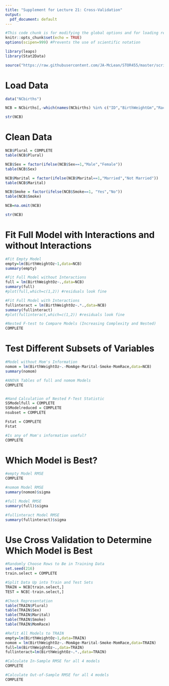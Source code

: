 ```yaml
---
title: "Supplement for Lecture 21: Cross-Validation"
output:
  pdf_document: default
---
```


```r
#This code chunk is for modifying the global options and for loading required R packages
knitr::opts_chunk$set(echo = TRUE)
options(scipen=999) #Prevents the use of scientific notation

library(leaps)
library(Stat2Data)

source("https://raw.githubusercontent.com/JA-McLean/STOR455/master/scripts/anova455.R")
```

# Load Data 

```r
data("NCbirths")

NCB = NCbirths[,-which(names(NCbirths) %in% c("ID","BirthWeightGm","RaceMom","HispMom","Low","Premie"))]

str(NCB)

```

# Clean Data

```r
NCB$Plural = COMPLETE
table(NCB$Plural)

NCB$Sex = factor(ifelse(NCB$Sex==1,"Male","Female"))
table(NCB$Sex)

NCB$Marital = factor(ifelse(NCB$Marital==1,"Married","Not Married"))
table(NCB$Marital)

NCB$Smoke = factor(ifelse(NCB$Smoke==1, "Yes","No"))
table(NCB$Smoke)

NCB=na.omit(NCB)

str(NCB)
```



# Fit Full Model with Interactions and without Interactions

```r
#Fit Empty Model
empty=lm(BirthWeightOz~1,data=NCB)
summary(empty)

#Fit Full Model without Interactions
full = lm(BirthWeightOz~.,data=NCB)
summary(full)
#plot(full,which=c(1,2)) #residuals look fine

#Fit Full Model with Interactions
fullinteract = lm(BirthWeightOz~.*.,data=NCB)
summary(fullinteract)
#plot(fullinteract,which=c(1,2)) #residuals look fine

#Nested F-test to Compare Models (Increasing Complexity and Nested)
COMPLETE
```

# Test Different Subsets of Variables

```r
#Model without Mom's Information
nomom = lm(BirthWeightOz~.-MomAge-Marital-Smoke-MomRace,data=NCB)
summary(nomom)

#ANOVA Tables of full and nomom Models
COMPLETE


#Hand Calculation of Nested F-Test Statistic
SSModelfull = COMPLETE
SSModelreduced = COMPLETE
nsubset = COMPLETE

Fstat = COMPLETE
Fstat

#Is any of Mom's information useful?
COMPLETE
```

# Which Model is Best?

```r
#empty Model RMSE
COMPLETE

#nomom Model RMSE
summary(nomom)$sigma

#full Model RMSE
summary(full)$sigma

#fullinteract Model RMSE
summary(fullinteract)$sigma
```

# Use Cross Validation to Determine Which Model is Best

```r
#Randomly Choose Rows to Be in Training Data
set.seed(216)
train.select = COMPLETE

#Split Data Up into Train and Test Sets
TRAIN = NCB[train.select,]
TEST = NCB[-train.select,]

#Check Representation
table(TRAIN$Plural)
table(TRAIN$Sex)
table(TRAIN$Marital)
table(TRAIN$Smoke)
table(TRAIN$MomRace)

#Refit All Models to TRAIN
empty=lm(BirthWeightOz~1,data=TRAIN)
nomom = lm(BirthWeightOz~.-MomAge-Marital-Smoke-MomRace,data=TRAIN)
full=lm(BirthWeightOz~.,data=TRAIN)
fullinteract=lm(BirthWeightOz~.*.,data=TRAIN)

#Calculate In-Sample RMSE for all 4 models
COMPLETE

#Calculate Out-of-Sample RMSE for all 4 models
COMPLETE

```

